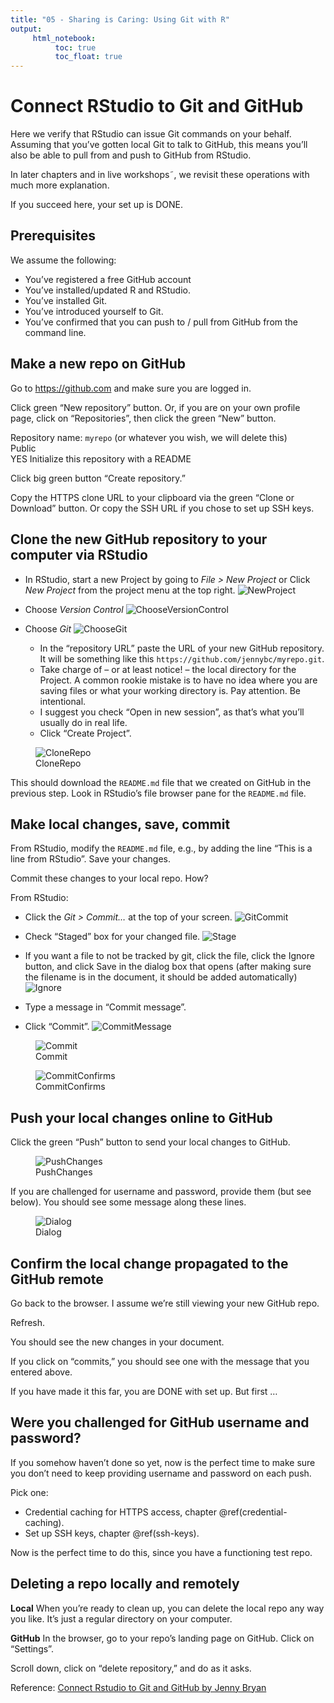 ```yaml
---
title: "05 - Sharing is Caring: Using Git with R"
output: 
     html_notebook:
          toc: true
          toc_float: true
---
```


# Connect RStudio to Git and GitHub

Here we verify that RStudio can issue Git commands on your behalf. Assuming that you've gotten local Git to talk to GitHub, this means you'll also be able to pull from and push to GitHub from RStudio.

In later chapters and in live workshops˜, we revisit these operations with much more explanation.

If you succeed here, your set up is DONE.

## Prerequisites

We assume the following: 

  * You've registered a free GitHub account
  * You've installed/updated R and RStudio.
  * You've installed Git.
  * You've introduced yourself to Git.
  * You've confirmed that you can push to / pull from GitHub from the command line.

## Make a new repo on GitHub

Go to <https://github.com> and make sure you are logged in.

Click green "New repository" button. Or, if you are on your own profile page, click on "Repositories", then click the green "New" button.

Repository name: `myrepo` (or whatever you wish, we will delete this)  
Public  
YES Initialize this repository with a README

Click big green button "Create repository."

Copy the HTTPS clone URL to your clipboard via the green "Clone or Download" button. Or copy the SSH URL if you chose to set up SSH keys.

## Clone the new GitHub repository to your computer via RStudio

* In RStudio, start a new Project by going to *File > New Project* or Click *New Project* from the project menu at the top right. 
![NewProject](plots/NewProject.png)


* Choose *Version Control*
![ChooseVersionControl](plots/ChooseVersionControl.png)

* Choose *Git*
![ChooseGit](plots/ChooseGIT.png)
  
  * In the "repository URL" paste the URL of your new GitHub repository. It will be something like this `https://github.com/jennybc/myrepo.git`.
  * Take charge of -- or at least notice! -- the local directory for the Project. A common rookie mistake is to have no idea where you are saving files or what your working directory is. Pay attention. Be intentional.
  * I suggest you check "Open in new session", as that's what you'll usually do in real life.
  * Click "Create Project".
  
![CloneRepo](plots/EnterGitInfo.png)



This should download the `README.md` file that we created on GitHub in the previous step. Look in RStudio's file browser pane for the `README.md` file.

## Make local changes, save, commit

From RStudio, modify the `README.md` file, e.g., by adding the line "This is a line from RStudio". Save your changes.

Commit these changes to your local repo. How?

From RStudio:

  * Click the *Git > Commit...* at the top of your screen.
  ![GitCommit](plots/GitCommit.png)
  
  * Check "Staged" box for your changed file.
  ![Stage](plots/StageDocument.png)
  * If you want a file to not be tracked by git, click the file, click the Ignore button, and click Save in the dialog box that opens (after making sure the filename is in the document, it should be added automatically)
  ![Ignore](plots/GitIgnore.png)
  

  * Type a message in "Commit message".
  * Click "Commit".
  ![CommitMessage](plots/CommitMessage.png)
  
  ![Commit](plots/Commit.png)
  
  ![CommitConfirms](plots/CommitConfirms.png)

## Push your local changes online to GitHub
  
Click the green "Push" button to send your local changes to GitHub. 

![PushChanges](plots/PushChanges.png)

If you are challenged for username and password, provide them (but see below). You should see some message along these lines.

![Dialog](plots/GitPushDialogComplete.png)


## Confirm the local change propagated to the GitHub remote

Go back to the browser. I assume we're still viewing your new GitHub repo.

Refresh.

You should see the new changes in your document.

If you click on "commits," you should see one with the message that you entered above.

If you have made it this far, you are DONE with set up. But first ...

## Were you challenged for GitHub username and password?

If you somehow haven't done so yet, now is the perfect time to make sure you don't need to keep providing username and password on each push.

Pick one:

  * Credential caching for HTTPS access, chapter \@ref(credential-caching).
  * Set up SSH keys, chapter \@ref(ssh-keys).

Now is the perfect time to do this, since you have a functioning test repo.

## Deleting a repo locally and remotely

**Local** When you're ready to clean up, you can delete the local repo any way you like. It's just a regular directory on your computer.

**GitHub** In the browser, go to your repo's landing page on GitHub. Click on "Settings".

Scroll down, click on "delete repository," and do as it asks.



Reference: [Connect Rstudio to Git and GitHub by Jenny Bryan](https://github.com/jennybc/happy-git-with-r/blob/master/13_connect-rstudio-git-github.Rmd)